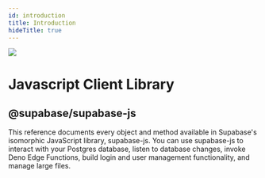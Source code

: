 ```yaml
---
id: introduction
title: Introduction
hideTitle: true
---
```


<div className="flex items-start gap-6 not-prose">
  <img src="/docs/img/icons/javascript-icon.svg" className="w-8 h-8 rounded" />
  <div className="flex flex-col gap-2">
    <h1 className="text-3xl text-scale-1200 m-0">Javascript Client Library</h1>
    <h2 className="text-base font-mono text-scale-1100">@supabase/supabase-js</h2>
  </div>
</div>

<div className="max-w-xl">
  This reference documents every object and method available in Supabase's isomorphic JavaScript
  library, supabase-js. You can use supabase-js to interact with your Postgres database, listen to
  database changes, invoke Deno Edge Functions, build login and user management functionality, and
  manage large files.
</div>
